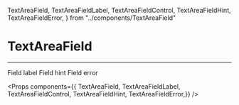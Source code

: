   TextAreaField,
  TextAreaFieldLabel,
  TextAreaFieldControl,
  TextAreaFieldHint,
  TextAreaFieldError,
} from "../components/TextAreaField"

<Meta title="Form/Styled Primitives/TextAreaField" />

# TextAreaField
----
<FieldDocDisclaimer
  fieldType="text area"
  blockComponentName="TextAreaFieldBlock"
  connectedComponentName="TextAreaConnectedField"
/>

<Preview>
  <Story name="Basic">
    <TextAreaField id="basic" hasError hasHint>
      <TextAreaFieldLabel isRequired>Field label</TextAreaFieldLabel>
      <TextAreaFieldControl defaultValue="Lorem ipsum" />
      <TextAreaFieldHint>Field hint</TextAreaFieldHint>
      <TextAreaFieldError>Field error</TextAreaFieldError>
    </TextAreaField>
  </Story>
</Preview>

<Props components={{ TextAreaField, TextAreaFieldLabel, TextAreaFieldControl, TextAreaFieldHint, TextAreaFieldError,}} />
